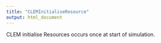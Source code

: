 ```yaml
---
title: "CLEMInitialiseResource"
output: html_document
---
```



CLEM initialise Resources occurs once at start of simulation.
